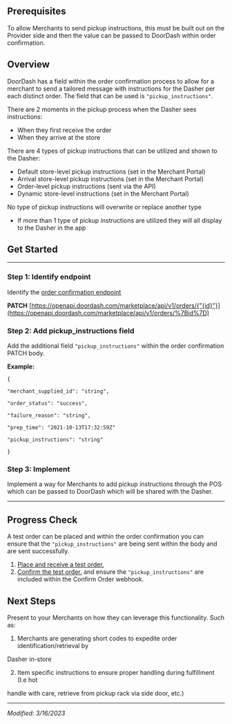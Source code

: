 ## Prerequisites[​](#prerequisites "Direct link to heading")

To allow Merchants to send pickup instructions, this must be built out on the Provider side and then the value can be passed to DoorDash within order confirmation.

## Overview[​](#overview "Direct link to heading")

DoorDash has a field within the order confirmation process to allow for a merchant to send a tailored message with instructions for the Dasher per each distinct order. The field that can be used is `"pickup_instructions"`.



There are 2 moments in the pickup process when the Dasher sees instructions:

* When they first receive the order
* When they arrive at the store

There are 4 types of pickup instructions that can be utilized and shown to the Dasher:

* Default store-level pickup instructions (set in the Merchant Portal)
* Arrival store-level pickup instructions (set in the Merchant Portal)
* Order-level pickup instructions (sent via the API)
* Dynamic store-level instructions (set in the Merchant Portal)

No type of pickup instructions will overwrite or replace another type

* If more than 1 type of pickup instructions are utilized they will all display to the Dasher in the app

## Get Started[​](#get-started "Direct link to heading")

---

### Step 1: Identify endpoint[​](#step-1-identify-endpoint "Direct link to heading")

Identify the [order confirmation endpoint](https://developer.doordash.com/en-US/api/marketplace#tag/Order-Endpoints/operation/confirmOrder)

**PATCH**
[https://openapi.doordash.com/marketplace/api/v1/orders/{"{id}"}](https://openapi.doordash.com/marketplace/api/v1/orders/%7Bid%7D)

### Step 2: Add pickup\_instructions field[​](#step-2-add-pickup_instructions-field "Direct link to heading")

Add the additional field `"pickup_instructions"` within the order confirmation PATCH body.

**Example:**

```
{  
  
"merchant_supplied_id": "string",  
  
"order_status": "success",  
  
"failure_reason": "string",  
  
"prep_time": "2021-10-13T17:32:59Z"  
  
"pickup_instructions": "string"  
  
}  

```

### Step 3: Implement[​](#step-3-implement "Direct link to heading")

Implement a way for Merchants to add pickup instructions through the POS which can be passed to DoorDash which will be shared with the Dasher.

---

## Progress Check[​](#progress-check "Direct link to heading")

A test order can be placed and within the order confirmation you can ensure that the `"pickup_instructions"` are being sent within the body and are sent successfully.

1. [Place and receive a test order.](https://developer.doordash.com/en-US/docs/marketplace/how_to/order_integration)
2. [Confirm the test order.](https://developer.doordash.com/en-US/api/marketplace#tag/Order-Endpoints/operation/confirmOrder) and ensure the `"pickup_instructions"` are included within the Confirm Order webhook.

## Next Steps[​](#next-steps "Direct link to heading")

Present to your Merchants on how they can leverage this functionality. Such as:

1. Merchants are generating short codes to expedite order identification/retrieval by

Dasher in-store

2. Item specific instructions to ensure proper handling during fulfillment (I.e hot

handle with care, retrieve from pickup rack via side door, etc.)

---

*Modified: 3/16/2023*

